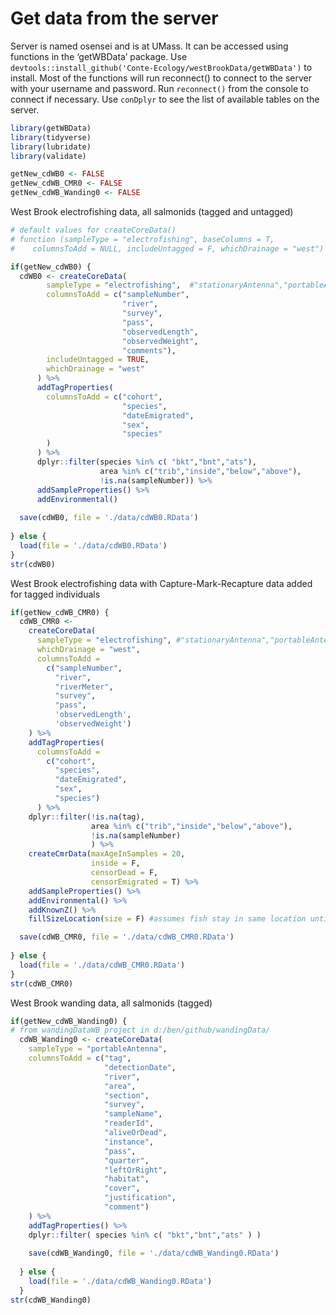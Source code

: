 # Get data from the server {#getData}

Server is named osensei and is at UMass. It can be accessed using functions in the 'getWBData' package. Use
`devtools::install_github('Conte-Ecology/westBrookData/getWBData')` to install. Most of the functions will run reconnect() to connect to the server with your username and password. Run `reconnect()` from the console to connect if necessary. Use `conDplyr` to see the list of available tables on the server.
```r
library(getWBData)
library(tidyverse)
library(lubridate)
library(validate)
```

```r
getNew_cdWB0 <- FALSE
getNew_cdWB_CMR0 <- FALSE
getNew_cdWB_Wanding0 <- FALSE
```

West Brook electrofishing data, all salmonids (tagged and untagged)
```r

# default values for createCoreData()
# function (sampleType = "electrofishing", baseColumns = T, 
#    columnsToAdd = NULL, includeUntagged = F, whichDrainage = "west") 

if(getNew_cdWB0) {
  cdWB0 <- createCoreData(
        sampleType = "electrofishing",  #"stationaryAntenna","portableAntenna"
        columnsToAdd = c("sampleNumber",
                         "river",
                         "survey",
                         "pass",
                         "observedLength",
                         "observedWeight",
                         "comments"),
        includeUntagged = TRUE,
        whichDrainage = "west"
      ) %>%
      addTagProperties(
        columnsToAdd = c("cohort",
                         "species",
                         "dateEmigrated",
                         "sex",
                         "species"
        )
      ) %>%
      dplyr::filter(species %in% c( "bkt","bnt","ats"),
                    area %in% c("trib","inside","below","above"),
                    !is.na(sampleNumber)) %>%
      addSampleProperties() %>%
      addEnvironmental()
  
  save(cdWB0, file = './data/cdWB0.RData')
  
} else {
  load(file = './data/cdWB0.RData')
}
str(cdWB0)
```

West Brook electrofishing data with Capture-Mark-Recapture data added for tagged individuals
```r

if(getNew_cdWB_CMR0) {
  cdWB_CMR0 <- 
    createCoreData(
      sampleType = "electrofishing", #"stationaryAntenna","portableAntenna"),
      whichDrainage = "west",
      columnsToAdd =
        c("sampleNumber",
          "river",
          "riverMeter",
          "survey",
          "pass",
          'observedLength',
          'observedWeight')
    ) %>%
    addTagProperties(
      columnsToAdd = 
        c("cohort",
          "species",
          "dateEmigrated",
          "sex",
          "species")
      ) %>%
    dplyr::filter(!is.na(tag), 
                  area %in% c("trib","inside","below","above"), 
                  !is.na(sampleNumber) 
                  ) %>%
    createCmrData(maxAgeInSamples = 20, 
                  inside = F, 
                  censorDead = F, 
                  censorEmigrated = T) %>%
    addSampleProperties() %>%
    addEnvironmental() %>%
    addKnownZ() %>%
    fillSizeLocation(size = F) #assumes fish stay in same location until observed elsewhere

  save(cdWB_CMR0, file = './data/cdWB_CMR0.RData')
  
} else {
  load(file = './data/cdWB_CMR0.RData')
}
str(cdWB_CMR0)
```

West Brook wanding data, all salmonids (tagged)
```r

if(getNew_cdWB_Wanding0) {
# from wandingDataWB project in d:/ben/github/wandingData/
  cdWB_Wanding0 <- createCoreData(
    sampleType = "portableAntenna",
    columnsToAdd = c("tag", 
                     "detectionDate", 
                     "river", 
                     "area", 
                     "section", 
                     "survey", 
                     "sampleName", 
                     "readerId", 
                     "aliveOrDead", 
                     "instance", 
                     "pass", 
                     "quarter", 
                     "leftOrRight", 
                     "habitat", 
                     "cover", 
                     "justification", 
                     "comment")
    ) %>% 
    addTagProperties() %>%
    dplyr::filter( species %in% c( "bkt","bnt","ats" ) )
  
    save(cdWB_Wanding0, file = './data/cdWB_Wanding0.RData')
    
  } else {
    load(file = './data/cdWB_Wanding0.RData')
  }
str(cdWB_Wanding0)
```
